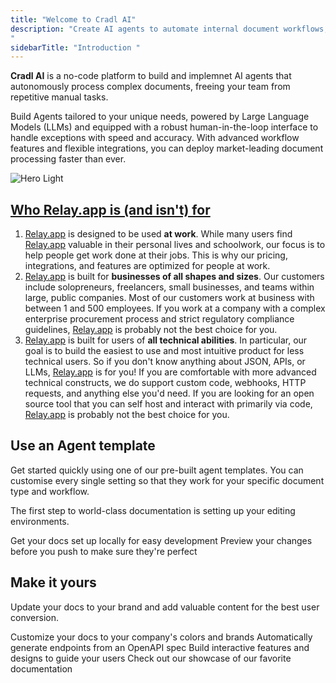 ```yaml
---
title: "Welcome to Cradl AI"
description: "Create AI agents to automate internal document workflows, fast, safe and without writing a single line of code. 
"
sidebarTitle: "Introduction "
---
```


**Cradl AI** is a no-code platform to build and implemnet AI agents that autonomously process complex documents, freeing your team from repetitive manual tasks.

Build Agents tailored to your unique needs, powered by Large Language Models (LLMs) and equipped with a robust human-in-the-loop interface to handle exceptions with speed and accuracy. With advanced workflow features and flexible integrations, you can deploy market-leading document processing faster than ever.

<img
  className="block dark:hidden"
  src="/Youtube.jpg"
  alt="Hero Light"
  title={true}
/>

## [******Who Relay.app is (and isn't) for******](http://Relay.app)

1. [Relay.app](http://Relay.app) is designed to be used **at work**. While many users find [Relay.app](http://Relay.app) valuable in their personal lives and schoolwork, our focus is to help people get work done at their jobs. This is why our pricing, integrations, and features are optimized for people at work.
2. [Relay.app](http://Relay.app) is built for **businesses of all shapes and sizes**. Our customers include solopreneurs, freelancers, small businesses, and teams within large, public companies. Most of our customers work at business with between 1 and 500 employees. If you work at a company with a complex enterprise procurement process and strict regulatory compliance guidelines, [Relay.app](http://Relay.app) is probably not the best choice for you.
3. [Relay.app](http://Relay.app) is built for users of **all technical abilities**. In particular, our goal is to build the easiest to use and most intuitive product for less technical users. So if you don't know anything about JSON, APIs, or LLMs, [Relay.app](http://Relay.app) is for you\! If you are comfortable with more advanced technical constructs, we do support custom code, webhooks, HTTP requests, and anything else you'd need. If you are looking for an open source tool that you can self host and interact with primarily via code, [Relay.app](http://Relay.app) is probably not the best choice for you.

## **Use an Agent template**

Get started quickly using one of our pre-built agent templates. You can customise every single setting so that they work for your specific document type and workflow.

The first step to world-class documentation is setting up your editing environments.

<CardGroup cols={2}>
  <Card title="Create your AI Agent " icon="pen-to-square" href="https://mintlify.com/docs/quickstart">
    Get your docs set up locally for easy development
  </Card>
  <Card title="Preview Changes" icon="image" href="https://mintlify.com/docs/development">
    Preview your changes before you push to make sure they're perfect
  </Card>
</CardGroup>

## Make it yours

Update your docs to your brand and add valuable content for the best user conversion.

<CardGroup cols={2}>
  <Card title="Edit AI model" icon="palette" href="https://mintlify.com/docs/settings/global">
    Customize your docs to your company's colors and brands
  </Card>
  <Card title="Invite human reviewes" icon="code" href="https://mintlify.com/docs/api-playground/openapi">
    Automatically generate endpoints from an OpenAPI spec
  </Card>
  <Card title="Add Components" icon="screwdriver-wrench" href="https://mintlify.com/docs/content/components/accordions">
    Build interactive features and designs to guide your users
  </Card>
  <Card title="Get Inspiration" icon="stars" href="https://mintlify.com/customers">
    Check out our showcase of our favorite documentation
  </Card>
</CardGroup>